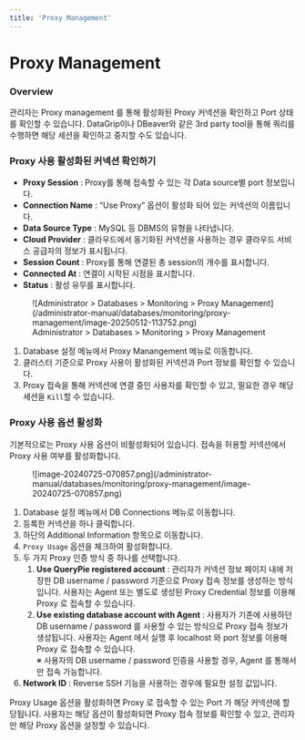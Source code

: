 ```yaml
---
title: 'Proxy Management'
---
```


# Proxy Management

### Overview

관리자는 Proxy management 를 통해 활성화된 Proxy 커넥션을 확인하고 Port 상태를 확인할 수 있습니다. DataGrip이나 DBeaver와 같은 3rd party tool을 통해 쿼리를 수행하면 해당 세션을 확인하고 중지할 수도 있습니다.

### Proxy 사용 활성화된 커넥션 확인하기

*  **Proxy Session** : Proxy를 통해 접속할 수 있는 각 Data source별 port 정보입니다.
*  **Connection Name**  : “Use Proxy” 옵션이 활성화 되어 있는 커넥션의 이름입니다.
*  **Data Source Type**  : MySQL 등 DBMS의 유형을 나타냅니다.
*  **Cloud Provider**  : 클라우드에서 동기화된 커넥션을 사용하는 경우 클라우드 서비스 공급자의 정보가 표시됩니다.
*  **Session Count** : Proxy를 통해 연결된 총 session의 개수를 표시합니다.
*  **Connected At**  : 연결이 시작된 시점을 표시합니다.
*  **Status**  : 활성 유무를 표시합니다. 

<figure data-layout="center" data-align="center">
![Administrator &gt; Databases &gt; Monitoring &gt; Proxy Management](/administrator-manual/databases/monitoring/proxy-management/image-20250512-113752.png)
<figcaption>
Administrator &gt; Databases &gt; Monitoring &gt; Proxy Management
</figcaption>
</figure>


1. Database 설정 메뉴에서 Proxy Manangement 메뉴로 이동합니다.
2. 클러스터 기준으로 Proxy 사용이 활성화된 커넥션과 Port 정보를 확인할 수 있습니다.
3. Proxy 접속을 통해 커넥션에 연결 중인 사용자를 확인할 수 있고, 필요한 경우 해당 세션을 `Kill`할 수 있습니다.


### Proxy 사용 옵션 활성화

기본적으로는 Proxy 사용 옵션이 비활성화되어 있습니다. 접속을 허용할 커넥션에서 Proxy 사용 여부를 활성화합니다.

<figure data-layout="center" data-align="center">
![image-20240725-070857.png](/administrator-manual/databases/monitoring/proxy-management/image-20240725-070857.png)
</figure>

1. Database 설정 메뉴에서 DB Connections 메뉴로 이동합니다.
2. 등록한 커넥션을 하나 클릭합니다.
3. 하단의 Additional Information 항목으로 이동합니다.
4. `Proxy Usage` 옵션을 체크하여 활성화합니다.
5. 두 가지 Proxy 인증 방식 중 하나를 선택합니다.
    1.  **Use QueryPie registered account** : 관리자가 커넥션 정보 페이지 내에 저장한 DB username / password 기준으로 Proxy 접속 정보를 생성하는 방식입니다. 사용자는 Agent 또는 별도로 생성된 Proxy Credential 정보를 이용해 Proxy 로 접속할 수 있습니다.
    2.  **Use existing database account with Agent**  : 사용자가 기존에 사용하던 DB username / password 를 사용할 수 있는 방식으로 Proxy 접속 정보가 생성됩니다. 사용자는 Agent 에서 실행 후 localhost 와 port 정보를 이용해 Proxy 로 접속할 수 있습니다. <br/> ※ 사용자의 DB username / password 인증을 사용할 경우, Agent 를 통해서만 접속 가능합니다.
6.  **Network ID**  : Reverse SSH 기능을 사용하는 경우에 필요한 설정 값입니다.

Proxy Usage 옵션을 활성화하면 Proxy 로 접속할 수 있는 Port 가 해당 커넥션에 할당됩니다. 사용자는 해당 옵션이 활성화되면 Proxy 접속 정보를 확인할 수 있고, 관리자만 해당 Proxy 옵션을 설정할 수 있습니다.
